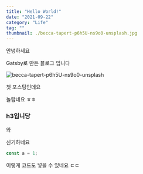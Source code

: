 ```yaml
---
title: "Hello World!"
date: "2021-09-22"
category: "Life"
tag: ""
thumbnail: ./becca-tapert-p6h5U-ns9o0-unsplash.jpg
---
```




안녕하세요

Gatsby로 만든 블로그 입니다

![becca-tapert-p6h5U-ns9o0-unsplash](./becca-tapert-p6h5U-ns9o0-unsplash.jpg)

첫 포스팅인데요

놀랍네요 ㅎㅎ

### h3입니당

와

신기하네요

```js
const a = 1;
```

이렇게 코드도 넣을 수 있네요 ㄷㄷ